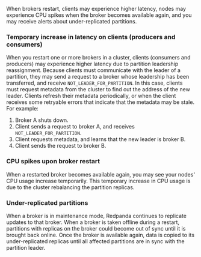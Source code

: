When brokers restart, clients may experience higher latency, nodes may experience CPU spikes when the broker becomes available again, and you may receive alerts about under-replicated partitions.

### Temporary increase in latency on clients (producers and consumers)

When you restart one or more brokers in a cluster, clients (consumers and producers) may experience higher latency due to partition leadership reassignment. Because clients must communicate with the leader of a partition, they may send a request to a broker whose leadership has been transferred, and receive `NOT_LEADER_FOR_PARTITION`. In this case, clients must request metadata from the cluster to find out the address of the new leader. Clients refresh their metadata periodically, or when the client receives some retryable errors that indicate that the metadata may be stale. For example:

1. Broker A shuts down.
1. Client sends a request to broker A, and receives `NOT_LEADER_FOR_PARTITION`.
1. Client requests metadata, and learns that the new leader is broker B.
1. Client sends the request to broker B.

### CPU spikes upon broker restart

When a restarted broker becomes available again, you may see your nodes' CPU usage increase temporarily. This temporary increase in CPU usage is due to the cluster rebalancing the partition replicas.

### Under-replicated partitions

When a broker is in maintenance mode, Redpanda continues to replicate updates to that broker. When a broker is taken offline during a restart, partitions with replicas on the broker could become out of sync until it is brought back online. Once the broker is available again, data is copied to its under-replicated replicas until all affected partitions are in sync with the partition leader.
